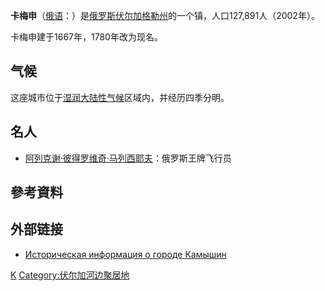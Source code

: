 {{coord|50|4|N|45|24|E|display=title}}
'''卡梅申'''（[[俄语|俄语]]：'''{{lang|ru|Камы́шин}}'''）是[[俄罗斯|俄罗斯]][[伏尔加格勒州|伏尔加格勒州]]的一个镇，人口127,891人（2002年）。

卡梅申建于1667年，1780年改为现名。

==气候==
这座城市位于[[温带大陆性湿润气候|湿润大陆性气候]]区域内，并经历四季分明。

<div style="width:70%;">
{{Weather box
|location=卡梅申
|metric first=yes
|single line=yes
|Jan record high C=12.3
|Feb record high C=12.0
|Mar record high C=19.8
|Apr record high C=28.6
|May record high C=36.6
|Jun record high C=39.8
|Jul record high C=41.5
|Aug record high C=41.2
|Sep record high C=39.3
|Oct record high C = 27.7
|Nov record high C = 17.0
|Dec record high C = 11.0
|year record high C = 41.5
|Jan high C = −4.4
|Feb high C = −3.7
|Mar high C = 3.7
|Apr high C = 14.4
|May high C = 22.2
|Jun high C = 27.4
|Jul high C = 30.8
|Aug high C = 29.8
|Sep high C = 22.2
|Oct high C = 11.8
|Nov high C = 5.2
|Dec high C = −3.2
|year high C = 13.0
|Jan mean C = -7.0
|Feb mean C = -6.8
|Mar mean C = 0.2
|Apr mean C = 9.5
|May mean C = 16.9
|Jun mean C = 21.9
|Jul mean C = 25.2
|Aug mean C = 24.0
|Sep mean C = 17.1
|Oct mean C = 8.0
|Nov mean C = 2.5
|Dec mean C = -5.8
|year mean C = 8.8
|Jan low C = −9.6
|Feb low C = −9.8
|Mar low C = −3.4
|Apr low C = 4.6
|May low C = 11.5
|Jun low C = 16.3
|Jul low C = 19.5
|Aug low C = 18.2
|Sep low C = 11.9
|Oct low C = 4.2
|Nov low C = −0.2
|Dec low C = −8.4
|year low C = 4.6
|Jan record low C = −35.0
|Feb record low C = −32.7
|Mar record low C = −27.8
|Apr record low C = −12.8
|May record low C = −1.1
|Jun record low C = 1.0
|Jul record low C = 6.0
|Aug record low C = 3.8
|Sep record low C = −3.2
|Oct record low C = −10.0
|Nov record low C = −25.0
|Dec record low C = −30.0
|year record low C = −35.0
|Jan precipitation mm = 32
|Feb precipitation mm = 26
|Mar precipitation mm = 25
|Apr precipitation mm = 29
|May precipitation mm = 41
|Jun precipitation mm = 39
|Jul precipitation mm = 36
|Aug precipitation mm = 28
|Sep precipitation mm = 41
|Oct precipitation mm = 26
|Nov precipitation mm = 32
|Dec precipitation mm = 34
|year precipitation mm = 389
|source 1 = Pogoda.ru.net<ref name="pogoda">{{cite web| url = http://www.pogoda.ru.net/climate/34363.htm| title = Pogoda.ru.net| accessdate = May 8, 2012| publisher = | language = ru| archive-date = 2013-04-15| archive-url = https://web.archive.org/web/20130415165620/http://www.pogoda.ru.net/climate/34363.htm| dead-url = no}}</ref>
|date=May 2012
}}
</div>

== 名人 ==
* [[阿列克谢·彼得罗维奇·马列西耶夫|阿列克谢·彼得罗维奇·马列西耶夫]]：俄罗斯王牌飞行员

== 參考資料 ==
{{reflist}}

==外部链接==
* [http://www.surnameindex.info/info/saratov/kamyshin/kamyshin/index.html Историческая информация о городе Камышин] {{Wayback|url=http://www.surnameindex.info/info/saratov/kamyshin/kamyshin/index.html |date=20211021123434 }} {{ref-ru}}

{{伏爾加格勒州城市}}
{{Russia-geo-stub}}

[[Category:伏尔加格勒州城市|K]]
[[Category:伏尔加河边聚居地|Category:伏尔加河边聚居地]]
